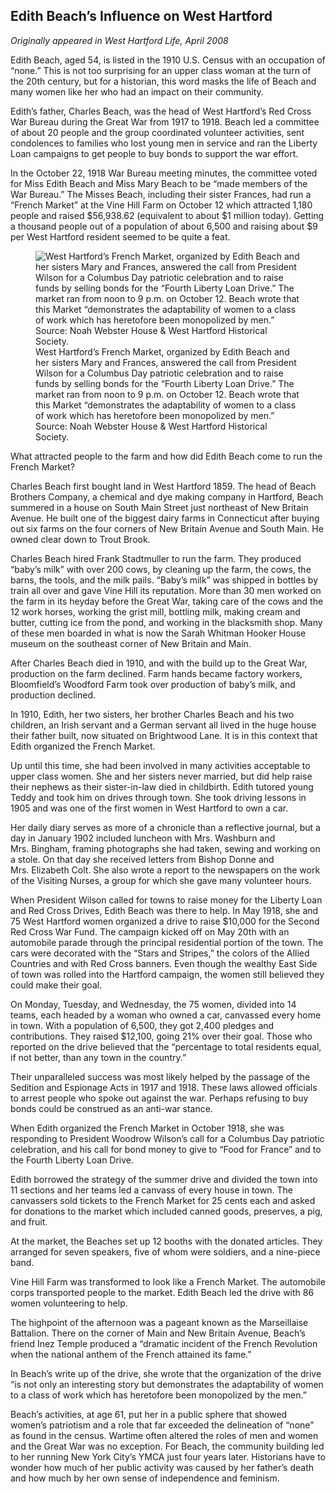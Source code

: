 ## Edith Beach’s Influence on West Hartford {-}

*Originally appeared in West Hartford Life, April 2008*

Edith Beach, aged 54, is listed in the 1910 U.S. Census with an occupation of “none.” This is not too surprising for an upper class woman at the turn of the 20th century, but for a historian, this word masks the life of Beach and many women like her who had an impact on their community.

Edith’s father, Charles Beach, was the head of West Hartford’s Red Cross War Bureau during the Great War from 1917 to 1918. Beach led a committee of about 20 people and the group coordinated volunteer activities, sent condolences to families who lost young men in service and ran the Liberty Loan campaigns to get people to buy bonds to support the war effort.

In the October 22, 1918 War Bureau meeting minutes, the committee voted for Miss Edith Beach and Miss Mary Beach to be “made members of the War Bureau.” The Misses Beach, including their sister Frances, had run a “French Market” at the Vine Hill Farm on October 12 which attracted 1,180 people and raised $56,938.62 (equivalent to about $1 million today). Getting a thousand people out of a population of about 6,500 and raising about $9 per West Hartford resident seemed to be quite a feat.

![West Hartford’s French Market, organized by Edith Beach and her sisters Mary and Frances, answered the call from President Wilson for a Columbus Day patriotic celebration and to raise funds by selling bonds for the “Fourth Liberty Loan Drive.” The market ran from noon to 9 p.m. on October 12. Beach wrote that this Market “demonstrates the adaptability of women to a class of work which has heretofore been monopolized by men.” Source: Noah Webster House & West Hartford Historical Society.](images/06-edith-beach.jpg)

What attracted people to the farm and how did Edith Beach come to run the French Market?

Charles Beach first bought land in West Hartford 1859. The head of Beach Brothers Company, a chemical and dye making company in Hartford, Beach summered in a house on South Main Street just northeast of New Britain Avenue. He built one of the biggest dairy farms in Connecticut after buying out six farms on the four corners of New Britain Avenue and South Main. He owned clear down to Trout Brook.

Charles Beach hired Frank Stadtmuller to run the farm. They produced “baby’s milk” with over 200 cows, by cleaning up the farm, the cows, the barns, the tools, and the milk pails. “Baby’s milk” was shipped in bottles by train all over and gave Vine Hill its reputation. More than 30 men worked on the farm in its heyday before the Great War, taking care of the cows and the 12 work horses, working the grist mill, bottling milk, making cream and butter, cutting ice from the pond, and working in the blacksmith shop. Many of these men boarded in what is now the Sarah Whitman Hooker House museum on the southeast corner of New Britain and Main.

After Charles Beach died in 1910, and with the build up to the Great War, production on the farm declined. Farm hands became factory workers, Bloomfield’s Woodford Farm took over production of baby’s milk, and production declined.

In 1910, Edith, her two sisters, her brother Charles Beach and his two children, an Irish servant and a German servant all lived in the huge house their father built, now situated on Brightwood Lane. It is in this context that Edith organized the French Market.

Up until this time, she had been involved in many activities acceptable to upper class women. She and her sisters never married, but did help raise their nephews as their sister-in-law died in childbirth. Edith tutored young Teddy and took him on drives through town. She took driving lessons in 1905 and was one of the first women in West Hartford to own a car.

Her daily diary serves as more of a chronicle than a reflective journal, but a day in January 1902 included luncheon with Mrs. Washburn and Mrs. Bingham, framing photographs she had taken, sewing and working on a stole. On that day she received letters from Bishop Donne and Mrs. Elizabeth Colt. She also wrote a report to the newspapers on the work of the Visiting Nurses, a group for which she gave many volunteer hours.

When President Wilson called for towns to raise money for the Liberty Loan and Red Cross Drives, Edith Beach was there to help. In May 1918, she and 75 West Hartford women organized a drive to raise $10,000 for the Second Red Cross War Fund. The campaign kicked off on May 20th with an automobile parade through the principal residential portion of the town. The cars were decorated with the “Stars and Stripes,” the colors of the Allied Countries and with Red Cross banners. Even though the wealthy East Side of town was rolled into the Hartford campaign, the women still believed they could make their goal.

On Monday, Tuesday, and Wednesday, the 75 women, divided into 14 teams, each headed by a woman who owned a car, canvassed every home in town. With a population of 6,500, they got 2,400 pledges and contributions. They raised $12,100, going 21% over their goal. Those who reported on the drive believed that the “percentage to total residents equal, if not better, than any town in the country.”

Their unparalleled success was most likely helped by the passage of the Sedition and Espionage Acts in 1917 and 1918. These laws allowed officials to arrest people who spoke out against the war. Perhaps refusing to buy bonds could be construed as an anti-war stance.

When Edith organized the French Market in October 1918, she was responding to President Woodrow Wilson’s call for a Columbus Day patriotic celebration, and his call for bond money to give to “Food for France” and to the Fourth Liberty Loan Drive.

Edith borrowed the strategy of the summer drive and divided the town into 11 sections and her teams led a canvass of every house in town. The canvassers sold tickets to the French Market for 25 cents each and asked for donations to the market which included canned goods, preserves, a pig, and fruit.

At the market, the Beaches set up 12 booths with the donated articles. They arranged for seven speakers, five of whom were soldiers, and a nine-piece band.

Vine Hill Farm was transformed to look like a French Market. The automobile corps transported people to the market. Edith Beach led the drive with 86 women volunteering to help.

The highpoint of the afternoon was a pageant known as the Marseillaise Battalion. There on the corner of Main and New Britain Avenue, Beach’s friend Inez Temple produced a “dramatic incident of the French Revolution when the national anthem of the French attained its fame.”

In Beach’s write up of the drive, she wrote that the organization of the drive “is not only an interesting story but demonstrates the adaptability of women to a class of work which has heretofore been monopolized by the men.”

Beach’s activities, at age 61, put her in a public sphere that showed women’s patriotism and a role that far exceeded the delineation of “none” as found in the census. Wartime often altered the roles of men and women and the Great War was no exception. For Beach, the community building led to her running New York City’s YMCA just four years later. Historians have to wonder how much of her public activity was caused by her father’s death and how much by her own sense of independence and feminism.
